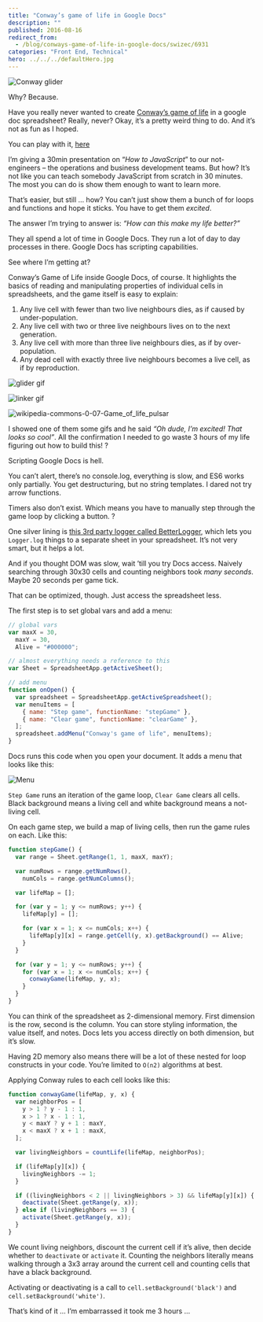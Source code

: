 ```yaml
---
title: "Conway’s game of life in Google Docs"
description: ""
published: 2016-08-16
redirect_from:
  - /blog/conways-game-of-life-in-google-docs/swizec/6931
categories: "Front End, Technical"
hero: ../../../defaultHero.jpg
---
```


![Conway glider](https://swizec.com/wp-content/uploads/2016/08/glider.gif "Conway glider")

Why? Because.

Have you really never wanted to create [Conway’s game of life](https://en.wikipedia.org/wiki/Conway%27s_Game_of_Life) in a google doc spreadsheet? Really, never? Okay, it’s a pretty weird thing to do. And it’s not as fun as I hoped.

You can play with it, [here](https://docs.google.com/spreadsheets/d/1k8mT9a-Fu8x1TkvjYGtrDng8vWQAnNf01nSFCaVwqO4/edit?usp=sharing)

I’m giving a 30min presentation on “_How to JavaScript_” to our not-engineers – the operations and business development teams. But how? It’s not like you can teach somebody JavaScript from scratch in 30 minutes. The most you can do is show them enough to want to learn more.

That’s easier, but still … how? You can’t just show them a bunch of for loops and functions and hope it sticks. You have to get them _excited_.

The answer I’m trying to answer is: _“How can this make my life better?”_

They all spend a lot of time in Google Docs. They run a lot of day to day processes in there. Google Docs has scripting capabilities.

See where I’m getting at?

Conway’s Game of Life inside Google Docs, of course. It highlights the basics of reading and manipulating properties of individual cells in spreadsheets, and the game itself is easy to explain:

1.  Any live cell with fewer than two live neighbours dies, as if caused by under-population.
2.  Any live cell with two or three live neighbours lives on to the next generation.
3.  Any live cell with more than three live neighbours dies, as if by over-population.
4.  Any dead cell with exactly three live neighbours becomes a live cell, as if by reproduction.

![glider gif](./img/glidergif56df35.gif "glider gif")

![linker gif](./img/linkergif395aig.gif "linker gif")

![wikipedia-commons-0-07-Game_of_life_pulsar](./img/wikipedia-commons-0-07-Game_of_life_pulsar.gif "wikipedia-commons-0-07-Game_of_life_pulsar gif")

I showed one of them some gifs and he said _“Oh dude, I’m excited! That looks so cool”_. All the confirmation I needed to go waste 3 hours of my life figuring out how to build this! ?

Scripting Google Docs is hell.

You can’t alert, there’s no console.log, everything is slow, and ES6 works only partially. You get destructuring, but no string templates. I dared not try arrow functions.

Timers also don’t exist. Which means you have to manually step through the game loop by clicking a button. ?

One silver lining is [this 3rd party logger called BetterLogger](https://github.com/peterherrmann/BetterLog), which lets you `Logger.log` things to a separate sheet in your spreadsheet. It’s not very smart, but it helps a lot.

And if you thought DOM was slow, wait ’till you try Docs access. Naively searching through 30x30 cells and counting neighbors took _many seconds_. Maybe 20 seconds per game tick.

That can be optimized, though. Just access the spreadsheet less.

The first step is to set global vars and add a menu:

```javascript
// global vars
var maxX = 30,
  maxY = 30,
  Alive = "#000000";

// almost everything needs a reference to this
var Sheet = SpreadsheetApp.getActiveSheet();

// add menu
function onOpen() {
  var spreadsheet = SpreadsheetApp.getActiveSpreadsheet();
  var menuItems = [
    { name: "Step game", functionName: "stepGame" },
    { name: "Clear game", functionName: "clearGame" },
  ];
  spreadsheet.addMenu("Conway's game of life", menuItems);
}
```

Docs runs this code when you open your document. It adds a menu that looks like this:

![Menu](https://swizec.com/wp-content/uploads/2016/08/menu.png "Menu")

`Step Game` runs an iteration of the game loop, `Clear Game` clears all cells. Black background means a living cell and white background means a not-living cell.

On each game step, we build a map of living cells, then run the game rules on each. Like this:

```javascript
function stepGame() {
  var range = Sheet.getRange(1, 1, maxX, maxY);

  var numRows = range.getNumRows(),
    numCols = range.getNumColumns();

  var lifeMap = [];

  for (var y = 1; y <= numRows; y++) {
    lifeMap[y] = [];

    for (var x = 1; x <= numCols; x++) {
      lifeMap[y][x] = range.getCell(y, x).getBackground() == Alive;
    }
  }

  for (var y = 1; y <= numRows; y++) {
    for (var x = 1; x <= numCols; x++) {
      conwayGame(lifeMap, y, x);
    }
  }
}
```

You can think of the spreadsheet as 2-dimensional memory. First dimension is the row, second is the column. You can store styling information, the value itself, and notes. Docs lets you access directly on both dimension, but it’s slow.

Having 2D memory also means there will be a lot of these nested for loop constructs in your code. You’re limited to `O(n2)` algorithms at best.

Applying Conway rules to each cell looks like this:

```javascript
function conwayGame(lifeMap, y, x) {
  var neighborPos = [
    y > 1 ? y - 1 : 1,
    x > 1 ? x - 1 : 1,
    y < maxY ? y + 1 : maxY,
    x < maxX ? x + 1 : maxX,
  ];

  var livingNeighbors = countLife(lifeMap, neighborPos);

  if (lifeMap[y][x]) {
    livingNeighbors -= 1;
  }

  if ((livingNeighbors < 2 || livingNeighbors > 3) && lifeMap[y][x]) {
    deactivate(Sheet.getRange(y, x));
  } else if (livingNeighbors == 3) {
    activate(Sheet.getRange(y, x));
  }
}
```

We count living neighbors, discount the current cell if it’s alive, then decide whether to `deactivate` or `activate` it. Counting the neighbors literally means walking through a 3x3 array around the current cell and counting cells that have a black background.

Activating or deactivating is a call to `cell.setBackground('black')` and `cell.setBackground('white')`.

That’s kind of it … I’m embarrassed it took me 3 hours …